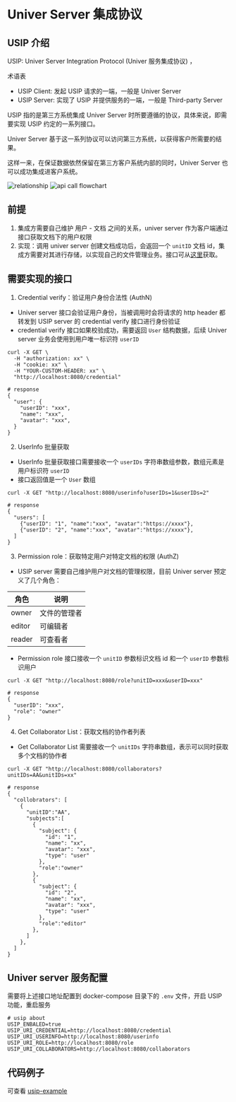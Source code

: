 
# Univer Server 集成协议

## USIP 介绍

USIP: Univer Server Integration Protocol (Univer 服务集成协议) ，

术语表

- USIP Client: 发起 USIP 请求的一端，一般是 Univer Server
- USIP Server: 实现了 USIP 并提供服务的一端，一般是 Third-party Server

USIP 指的是第三方系统集成 Univer Server 时所要遵循的协议，具体来说，即需要实现 USIP 约定的一系列接口。

Univer Server 基于这一系列协议可以访问第三方系统，以获得客户所需要的结果。

这样一来，在保证数据依然保留在第三方客户系统内部的同时，Univer Server 也可以成功集成进客户系统。

<Image src={relationshipImg} alt="relationship" width={500} />

<Image src={flowchartImg} alt="api call flowchart" width={500} />

## 前提

1. 集成方需要自己维护 用户 - 文档 之间的关系，univer server 作为客户端通过接口获取文档下的用户权限
2. 实现：调用 univer server 创建文档成功后，会返回一个 `unitID` 文档 id，集成方需要对其进行存储，以实现自己的文件管理业务。接口可从[这里](/guides/sheet/server/api)获取。

## 需要实现的接口

1. Credential verify：验证用户身份合法性 (AuthN)

- Univer server 接口会验证用户身份，当被调用时会将请求的 http header 都转发到 USIP server 的 credential verify 接口进行身份验证
- credential verify 接口如果校验成功，需要返回 `User` 结构数据，后续 Univer server 业务会使用到用户唯一标识符 `userID`

```shell
curl -X GET \
  -H "authorization: xx" \
  -H "cookie: xx" \
  -H "YOUR-CUSTOM-HEADER: xx" \
  "http://localhost:8080/credential"
    
# response
{
  "user": {
    "userID": "xxx",
    "name": "xxx",
    "avatar": "xxx",
  }
}
```

2. UserInfo 批量获取

- UserInfo 批量获取接口需要接收一个 `userIDs` 字符串数组参数，数组元素是用户标识符 `userID`
- 接口返回值是一个 `User` 数组

```shell
curl -X GET "http://localhost:8080/userinfo?userIDs=1&userIDs=2"

# response
{
  "users": [
    {"userID": "1", "name":"xxx", "avatar":"https://xxxx"},
    {"userID": "2", "name":"xxx", "avatar":"https://xxxx"},
  ]
}
```

3. Permission role：获取特定用户对特定文档的权限 (AuthZ)

- USIP server 需要自己维护用户对文档的管理权限，目前 Univer server 预定义了几个角色：

| 角色   | 说明         |
| ------ | ------------ |
| owner  | 文件的管理者 |
| editor | 可编辑者     |
| reader | 可查看者     |

- Permission role 接口接收一个 `unitID` 参数标识文档 id 和一个 `userID` 参数标识用户

```shell
curl -X GET "http://localhost:8080/role?unitID=xxx&userID=xxx"

# response
{
  "userID": "xxx",
  "role": "owner"
}
```

4. Get Collaborator List：获取文档的协作者列表

- Get Collaborator List 需要接收一个 `unitIDs` 字符串数组，表示可以同时获取多个文档的协作者

```shell
curl -X GET "http://localhost:8080/collaborators?unitIDs=AA&unitIDs=xx"

# response
{
  "collobrators": [
    {
      "unitID":"AA",
      "subjects":[
        {
          "subject": {
            "id": "1",
            "name": "xx",
            "avatar": "xxx",
            "type": "user"
          },
          "role":"owner"
        },
        {
          "subject": {
            "id": "2",
            "name": "xx",
            "avatar": "xxx",
            "type": "user"
          },
          "role":"editor"
        },
      ]
    },
  ]
}
```

## Univer server 服务配置

需要将上述接口地址配置到 docker-compose 目录下的 `.env` 文件，开启 USIP 功能，重启服务

```shell
# usip about
USIP_ENBALED=true
USIP_URI_CREDENTIAL=http://localhost:8080/credential
USIP_URI_USERINFO=http://localhost:8080/userinfo
USIP_URI_ROLE=http://localhost:8080/role
USIP_URI_COLLABORATORS=http://localhost:8080/collaborators
```

## 代码例子

可查看 [usip-example](https://github.com/dream-num/usip-example)
